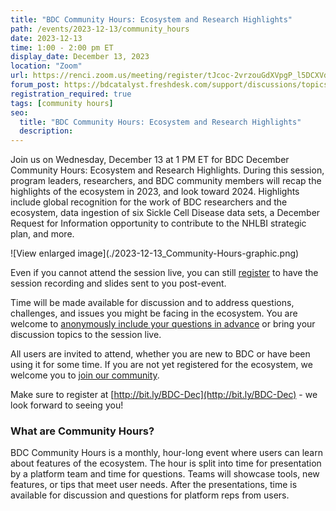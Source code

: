 ```yaml
---
title: "BDC Community Hours: Ecosystem and Research Highlights"
path: /events/2023-12-13/community_hours
date: 2023-12-13
time: 1:00 - 2:00 pm ET
display_date: December 13, 2023
location: "Zoom"
url: https://renci.zoom.us/meeting/register/tJcoc-2vrzouGdXVpgP_l5DCXVd1ONu-nNgj
forum_post: https://bdcatalyst.freshdesk.com/support/discussions/topics/60000407631
registration_required: true
tags: [community hours]
seo:
  title: "BDC Community Hours: Ecosystem and Research Highlights"
  description:
---
```


Join us on Wednesday, December 13 at 1 PM ET for BDC December Community Hours: Ecosystem and Research Highlights. During this session, program leaders, researchers, and BDC community members will recap the highlights of the ecosystem in 2023, and look toward 2024. Highlights include global recognition for the work of BDC researchers and the ecosystem, data ingestion of six Sickle Cell Disease data sets, a December Request for Information opportunity to contribute to the NHLBI strategic plan, and more.

<div class="blog-image-section twothirds-width-image blog-image-right">
  ![View enlarged image](./2023-12-13_Community-Hours-graphic.png)
</div>

Even if you cannot attend the session live, you can still [register](http://bit.ly/BDC-Dec) to have the session recording and slides sent to you post-event.

Time will be made available for discussion and to address questions, challenges, and issues you might be facing in the ecosystem. You are welcome to [anonymously include your questions in advance](https://forms.gle/iPifJTM5q2eeKa7UA) or bring your discussion topics to the session live.

All users are invited to attend, whether you are new to BDC or have been using it for some time. If you are not yet registered for the ecosystem, we welcome you to [join our community](/join-bdc/).

Make sure to register at [http://bit.ly/BDC-Dec](http://bit.ly/BDC-Dec) - we look forward to seeing you!

### What are Community Hours?

BDC Community Hours is a monthly, hour-long event where users can learn about features of the ecosystem. The hour is split into time for presentation by a platform team and time for questions. Teams will showcase tools, new features, or tips that meet user needs. After the presentations, time is available for discussion and questions for platform reps from users.